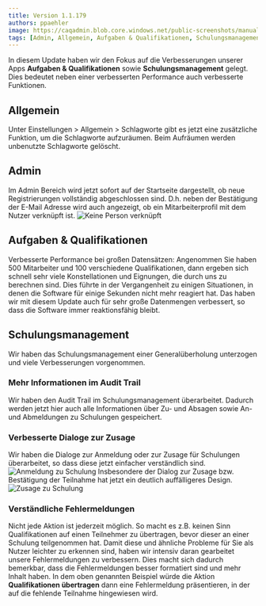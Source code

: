 ---
title: Version 1.1.179
authors: ppaehler
image: https://caqadmin.blob.core.windows.net/public-screenshots/manual-screenshots/Screenshot2022-09-28_training_ConfirmAttendance.png
tags: [Admin, Allgemein, Aufgaben & Qualifikationen, Schulungsmanagement]
---

In diesem Update haben wir den Fokus auf die Verbesserungen unserer Apps **Aufgaben & Qualifikationen** sowie **Schulungsmanagement** gelegt.
Dies bedeutet neben einer verbesserten Performance auch verbesserte Funktionen.

<!--truncate-->

## Allgemein

Unter Einstellungen > Allgemein > Schlagworte gibt es jetzt eine zusätzliche Funktion, um die Schlagworte aufzuräumen.
Beim Aufräumen werden unbenutzte Schlagworte gelöscht.

## Admin

Im Admin Bereich wird jetzt sofort auf der Startseite dargestellt, ob neue Registrierungen vollständig abgeschlossen sind.
D.h. neben der Bestätigung der E-Mail Adresse wird auch angezeigt, ob ein Mitarbeiterprofil mit dem Nutzer verknüpft ist.
![Keine Person verknüpft](https://caqadmin.blob.core.windows.net/public-screenshots/manual-screenshots/Screenshot2022-09-28noPersonConnected.png)

## Aufgaben & Qualifikationen

Verbesserte Performance bei großen Datensätzen:
Angenommen Sie haben 500 Mitarbeiter und 100 verschiedene Qualifikationen, dann ergeben sich schnell sehr viele Konstellationen und Eignungen, die durch uns zu berechnen sind.
Dies führte in der Vergangenheit zu einigen Situationen, in denen die Software für einige Sekunden nicht mehr reagiert hat.
Das haben wir mit diesem Update auch für sehr große Datenmengen verbessert, so dass die Software immer reaktionsfähig bleibt.

## Schulungsmanagement

Wir haben das Schulungsmanagement einer Generalüberholung unterzogen und viele Verbesserungen vorgenommen.

### Mehr Informationen im Audit Trail

Wir haben den Audit Trail im Schulungsmanagement überarbeitet. Dadurch werden jetzt hier auch alle Informationen über Zu- und Absagen sowie An- und Abmeldungen zu Schulungen gespeichert.

### Verbesserte Dialoge zur Zusage

Wir haben die Dialoge zur Anmeldung oder zur Zusage für Schulungen überarbeitet, so dass diese jetzt einfacher verständlich sind.
![Anmeldung zu Schulung](https://caqadmin.blob.core.windows.net/public-screenshots/manual-screenshots/Screenshot2022-09-28_trainingSignup.png)
Insbesondere der Dialog zur Zusage bzw. Bestätigung der Teilnahme hat jetzt ein deutlich auffälligeres Design.
![Zusage zu Schulung](https://caqadmin.blob.core.windows.net/public-screenshots/manual-screenshots/Screenshot2022-09-28_training_ConfirmAttendance.png)

### Verständliche Fehlermeldungen

Nicht jede Aktion ist jederzeit möglich. So macht es z.B. keinen Sinn Qualifikationen auf einen Teilnehmer zu übertragen, bevor dieser an einer Schulung teilgenommen hat.
Damit diese und ähnliche Probleme für Sie als Nutzer leichter zu erkennen sind, haben wir intensiv daran gearbeitet unsere Fehlermeldungen zu verbessern.
Dies macht sich dadurch bemerkbar, dass die Fehlermeldungen besser formatiert sind und mehr Inhalt haben.
In dem oben genannten Beispiel würde die Aktion **Qualifikationen übertragen** dann eine Fehlermeldung präsentieren, in der auf die fehlende Teilnahme hingewiesen wird.
